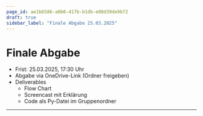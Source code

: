 ```yaml
---
page_id: ae1b6586-a0b0-417b-b1db-e08d39de9b72
draft: true
sidebar_label: "Finale Abgabe 25.03.2025"
---
```


# Finale Abgabe
- Frist: 25.03.2025, 17:30 Uhr
- Abgabe via OneDrive-Link (Ordner freigeben)
- Deliverables
  - Flow Chart
  - Screencast mit Erklärung
  - Code als Py-Datei im Gruppenordner

---